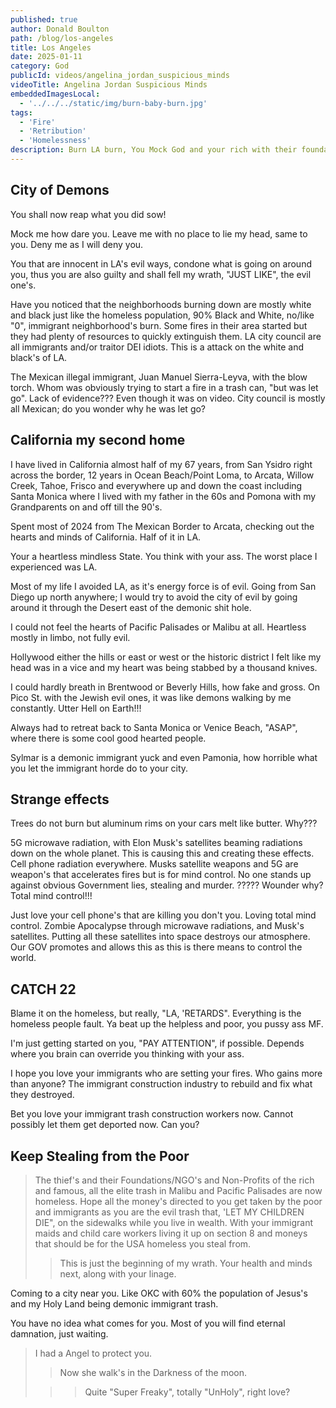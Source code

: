 ```yaml
---
published: true
author: Donald Boulton
path: /blog/los-angeles
title: Los Angeles
date: 2025-01-11
category: God
publicId: videos/angelina_jordan_suspicious_minds
videoTitle: Angelina Jordan Suspicious Minds
embeddedImagesLocal:
  - '../../../static/img/burn-baby-burn.jpg'
tags:
  - 'Fire'
  - 'Retribution'
  - 'Homelessness'
description: Burn LA burn, You Mock God and your rich with their foundations steal all the poor and HOMELESS Money. Retribution.
---
```



<GatsbyImage
  alt="Groups"
  imgclass="block object-cover object-center w-full h-full rounded-lg"
  image={getImage(props.localImages[0])}
/>

## City of Demons

You shall now reap what you did sow!

Mock me how dare you. Leave me with no place to lie my head, same to you. Deny me as I will deny you.

You that are innocent in LA's evil ways, condone what is going on around you, thus you are also guilty and shall fell my wrath, "JUST LIKE", the evil one's.

Have you noticed that the neighborhoods burning down are mostly white and black just like the homeless population, 90% Black and White, no/like "0", immigrant neighborhood's burn. Some fires in their area started but they had plenty of resources to quickly extinguish them. LA city council are all immigrants and/or traitor DEI idiots. This is a attack on the white and black's of LA.

The Mexican illegal immigrant, Juan Manuel Sierra-Leyva, with the blow torch. Whom was obviously trying to start a fire in a trash can, "but was let go". Lack of evidence??? Even though it was on video. City council is mostly all Mexican; do you wonder why he was let go?

## California my second home

I have lived in California almost half of my 67 years, from San Ysidro right across the border, 12 years in Ocean Beach/Point Loma, to Arcata, Willow Creek, Tahoe, Frisco and everywhere up and down the coast including Santa Monica where I lived with my father in the 60s and Pomona with my Grandparents on and off till the 90's.

Spent most of 2024 from The Mexican Border to Arcata, checking out the hearts and minds of California. Half of it in LA.

Your a heartless mindless State. You think with your ass. The worst place I experienced was LA. 

Most of my life I avoided LA, as it's energy force is of evil. Going from San Diego up north anywhere; I would try to avoid the city of evil by going around it through the Desert east of the demonic shit hole.

I could not feel the hearts of Pacific Palisades or Malibu at all. Heartless mostly in limbo, not fully evil.

Hollywood either the hills or east or west or the historic district I felt like my head was in a vice and my heart was being stabbed by a thousand knives.

I could hardly breath in Brentwood or Beverly Hills, how fake and gross. On Pico St. with the Jewish evil ones, it was like demons walking by me constantly. Utter Hell on Earth!!!

Always had to retreat back to Santa Monica or Venice Beach, "ASAP", where there is some cool good hearted people. 

Sylmar is a demonic immigrant yuck and even Pamonia, how horrible what you let the immigrant horde do to your city.

## Strange effects

Trees do not burn but aluminum rims on your cars melt like butter. Why???

5G microwave radiation, with Elon Musk's satellites beaming radiations down on the whole planet. This is causing this and creating these effects. Cell phone radiation everywhere. Musks satellite weapons and 5G are weapon's that accelerates fires but is for mind control. No one stands up against obvious Government lies, stealing and murder. ????? Wounder why? Total mind control!!!

Just love your cell phone's that are killing you don't you. Loving total mind control. Zombie Apocalypse through microwave radiations, and Musk's satellites. Putting all these satellites into space destroys our atmosphere. Our GOV promotes and allows this as this is there means to control the world.

## CATCH 22

Blame it on the homeless, but really, "LA, 'RETARDS". Everything is the homeless people fault. Ya beat up the helpless and poor, you pussy ass MF.

I'm just getting started on you, "PAY ATTENTION", if possible. Depends where you brain can override you thinking with your ass.

I hope you love your immigrants who are setting your fires. Who gains more than anyone? The immigrant construction industry to rebuild and fix what they destroyed. 

Bet you love your immigrant trash construction workers now. Cannot possibly let them get deported now. Can you?

## Keep Stealing from the Poor

> The thief's and their Foundations/NGO's and Non-Profits of the rich and famous, all the elite trash in Malibu and Pacific Palisades are now homeless. Hope all the money's directed to you get taken by the poor and immigrants as you are the evil trash that, 'LET MY CHILDREN DIE", on the sidewalks while you live in wealth. With your immigrant maids and child care workers living it up on section 8 and moneys that should be for the USA homeless you steal from.
>
> > This is just the beginning of my wrath. Your health and minds next, along with your linage.

Coming to a city near you. Like OKC with 60% the population of Jesus's and my Holy Land being demonic immigrant trash.

You have no idea what comes for you. Most of you will find eternal damnation, just waiting.

> I had a Angel to protect you. 
>
> > Now she walk's in the Darkness of the moon.
>
> > > Quite "Super Freaky", totally "UnHoly", right love?


